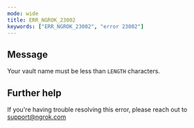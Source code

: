 ```yaml
---
mode: wide
title: ERR_NGROK_23002
keywords: ["ERR_NGROK_23002", "error 23002"]
---
```


## Message

Your vault name must be less than `LENGTH` characters.

## Further help

If you're having trouble resolving this error, please reach out to [support@ngrok.com](mailto:support@ngrok.com?subject=Help%20with%20ERR_NGROK_23002)
